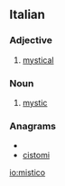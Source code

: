 ==Italian==

===Adjective===
{{it-adj|mistic|o|a|i|he}}

# [[mystical]]

===Noun===
{{it-noun|mistic|m|o|i}}

# [[mystic]]

===Anagrams===
* {{alphagram|ciimost}}
* [[cistomi#Italian|cistomi]]

[[io:mistico]]